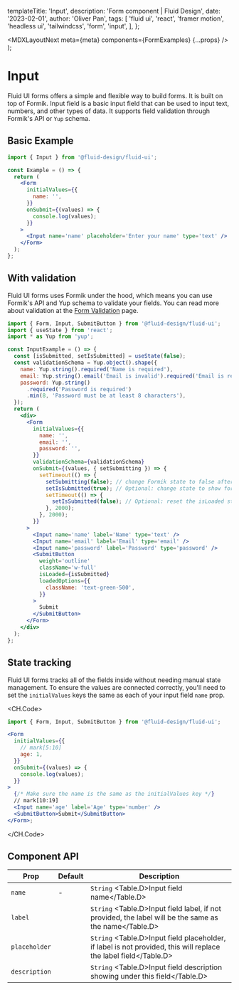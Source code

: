 
  templateTitle: 'Input',
  description: 'Form component | Fluid Design',
  date: '2023-02-01',
  author: 'Oliver Pan',
  tags: [
    'fluid ui',
    'react',
    'framer motion',
    'headless ui',
    'tailwindcss',
    'form',
    'input',
  ],
};

  <MDXLayoutNext meta={meta} components={FormExamples} {...props} />
);

# Input

Fluid UI forms offers a simple and flexible way to build forms. It is built on top of <ExternalLink href="https://formik.org/">Formik</ExternalLink>.
Input field is a basic input field that can be used to input text, numbers, and other types of data.
It supports field validation through Formik's API or `Yup` schema.

<CodeFrame title='Input Example'>
  <FormExamples.Input.Demo />
</CodeFrame>

## Basic Example

<CodeFrame title='Basic Example'>
  <FormExamples.Input.Basic />
</CodeFrame>

```jsx
import { Input } from '@fluid-design/fluid-ui';

const Example = () => {
  return (
    <Form
      initialValues={{
        name: '',
      }}
      onSubmit={(values) => {
        console.log(values);
      }}
    >
      <Input name='name' placeholder='Enter your name' type='text' />
    </Form>
  );
};
```

## With validation

Fluid UI forms uses Formik under the hood, which means you can use <ExternalLink href='https://formik.org/docs/guides/validation#field-level-validation'>Formik's API</ExternalLink>
and <ExternalLink href='https://github.com/jquense/yup'>Yup</ExternalLink> schema to validate your fields.
You can read more about validation at the [Form Validation](https://formik.org/docs/validation) page.

```jsx
import { Form, Input, SubmitButton } from '@fluid-design/fluid-ui';
import { useState } from 'react';
import * as Yup from 'yup';

const InputExample = () => {
  const [isSubmitted, setIsSubmitted] = useState(false);
  const validationSchema = Yup.object().shape({
    name: Yup.string().required('Name is required'),
    email: Yup.string().email('Email is invalid').required('Email is required'),
    password: Yup.string()
      .required('Password is required')
      .min(8, 'Password must be at least 8 characters'),
  });
  return (
    <div>
      <Form
        initialValues={{
          name: '',
          email: '',
          password: '',
        }}
        validationSchema={validationSchema}
        onSubmit={(values, { setSubmitting }) => {
          setTimeout(() => {
            setSubmitting(false); // change Formik state to false after 2 seconds
            setIsSubmitted(true); // Optional: change state to show form is submitted
            setTimeout(() => {
              setIsSubmitted(false); // Optional: reset the isLoaded state to false after 2 seconds
            }, 2000);
          }, 2000);
        }}
      >
        <Input name='name' label='Name' type='text' />
        <Input name='email' label='Email' type='email' />
        <Input name='password' label='Password' type='password' />
        <SubmitButton
          weight='outline'
          className='w-full'
          isLoaded={isSubmitted}
          loadedOptions={{
            className: 'text-green-500',
          }}
        >
          Submit
        </SubmitButton>
      </Form>
    </div>
  );
};
```

## State tracking

Fluid UI forms tracks all of the fields inside without needing manual state management.
To ensure the values are connected correctly, you'll need to set the `initialValues` keys the same as each of your input field `name` prop.

<CH.Code>

```jsx
import { Form, Input, SubmitButton } from '@fluid-design/fluid-ui';

<Form
  initialValues={{
    // mark[5:10]
    age: 1,
  }}
  onSubmit={(values) => {
    console.log(values);
  }}
>
  {/* Make sure the name is the same as the initialValues key */}
  // mark[10:19]
  <Input name='age' label='Age' type='number' />
  <SubmitButton>Submit</SubmitButton>
</Form>;
```

</CH.Code>

## Component API

| Prop          | Default | Description                                                                                                      |
| ------------- | ------- | ---------------------------------------------------------------------------------------------------------------- |
| `name`        | -       | `String` <Table.D>Input field name</Table.D>                                                                     |
| `label`       |         | `String` <Table.D>Input field label, if not provided, the label will be the same as the name</Table.D>           |
| `placeholder` |         | `String` <Table.D>Input field placeholder, if label is not provided, this will replace the label field</Table.D> |
| `description` |         | `String` <Table.D>Input field description showing under this field</Table.D>                                     |
